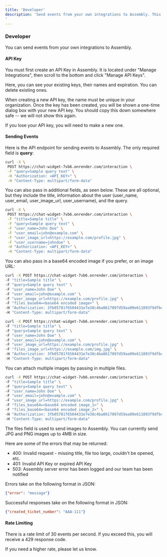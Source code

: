 ```yaml
---
title: 'Developer'
description: 'Send events from your own integrations to Assembly. This is a great way to track how your customers are interacting with your product.
'
---
```

### Developer

You can send events from your own integrations to Assembly. 

#### API Key

You must first create an API Key in Assembly. It is located under "Manage Integrations", then scroll to the bottom and click "Manage API Keys".

Here, you can see your existing keys, their names and expiration. You can delete existing ones. 

When creating a new API key, the name must be unique in your organization. Once the key has been created, you will be shown a one-time dialog box with your new API key. You should copy this down somewhere safe -- we will not show this again. 

If you lose your API key, you will need to make a new one.

#### Sending Events

Here is the API endpoint for sending events to Assembly. The only required field is <b>query</b>:

```bash
curl -X \
 POST https://chat-widget-7vb6.onrender.com/interaction \
 -F "query=Sample query text" \
 -H "Authorization: <API_KEY>" \
 -H "Content-Type: multipart/form-data" 
```

You can also pass in additional fields, as seen below. These are all optional, but they include the title, information about the user (user_name, user_email, user_image_url, user_username), and the query.

```bash
curl -X \
 POST https://chat-widget-7vb6.onrender.com/interaction \
 -F "title=Sample title" \
 -F "query=Sample query text" \
 -F "user_name=John Doe" \
 -F "user_email=john@example.com" \
 -F "user_image_url=https://example.com/profile.jpg" \
 -F "user_username=johndoe" \
 -H "Authorization: <API_KEY>" \
 -H "Content-Type: multipart/form-data"
```


You can also pass in a base64 encoded image if you prefer, or an image URL:

```bash
curl -X POST https://chat-widget-7vb6.onrender.com/interaction \
-F "title=Sample title" \
-F "query=Sample query text" \
-F "user_name=John Doe" \
-F "user_email=john@example.com" \
-F "user_image_url=https://example.com/profile.jpg" \
-F "files_base64=<base64 encoded image>" \
-H "Authorization: 3fb05781f6504431e7e38c4ba0617097d59aa09e611893f9dfbc306158bffa4e8a3e86f239a3cba19ebe4c5a4bae10d2" \
-H "Content-Type: multipart/form-data"
```

```bash
curl -X POST https://chat-widget-7vb6.onrender.com/interaction \
-F "title=Sample title" \
-F "query=Sample query text" \
-F "user_name=John Doe" \
-F "user_email=john@example.com" \
-F "user_image_url=https://example.com/profile.jpg" \
-F "files_image_url=https://example.com/img.jpg" \
-H "Authorization: 3fb05781f6504431e7e38c4ba0617097d59aa09e611893f9dfbc306158bffa4e8a3e86f239a3cba19ebe4c5a4bae10d2" \
-H "Content-Type: multipart/form-data"
```

You can attach multiple images by passing in multiple files.

```bash
curl -X POST https://chat-widget-7vb6.onrender.com/interaction \
-F "title=Sample title" \
-F "query=Sample query text" \
-F "user_name=John Doe" \
-F "user_email=john@example.com" \
-F "user_image_url=https://example.com/profile.jpg" \
-F "files_base64=<base64 encoded image_1>" \
-F "files_base64=<base64 encoded image_2>" \
-H "Authorization: 3fb05781f6504431e7e38c4ba0617097d59aa09e611893f9dfbc306158bffa4e8a3e86f239a3cba19ebe4c5a4bae10d2" \
-H "Content-Type: multipart/form-data"
```


The files field is used to send images to Assembly. You can currently send JPG and PNG images up to 4MB in size.

Here are some of the errors that may be returned:

- 400: Invalid request - missing title, file too large, couldn't be opened, etc.
- 401: Invalid API Key or expired API Key
- 503: Assembly server error has been logged and our team has been notified

Errors take on the following format in JSON:

```json
{"error": "message"}
```

Successful responses take on the following format in JSON:

```json
{"created_ticket_number": "AAA-111"}
```

#### Rate Limiting

There is a rate limit of 30 events per second. If you exceed this, you will receive a 429 response code.

If you need a higher rate, please let us know.